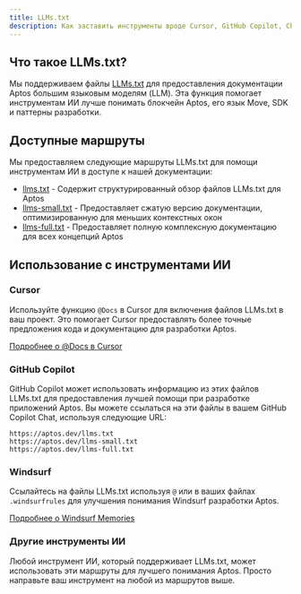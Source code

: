 ```yaml
---
title: LLMs.txt
description: Как заставить инструменты вроде Cursor, GitHub Copilot, ChatGPT и Claude понимать документацию Aptos.
---
```


## Что такое LLMs.txt?

Мы поддерживаем файлы [LLMs.txt](https://llmstxt.org/) для предоставления документации Aptos большим языковым моделям
(LLM). Эта функция помогает инструментам ИИ лучше понимать блокчейн Aptos, его язык Move, SDK и паттерны разработки.

## Доступные маршруты

Мы предоставляем следующие маршруты LLMs.txt для помощи инструментам ИИ в доступе к нашей документации:

- [llms.txt](/llms.txt) - Содержит структурированный обзор файлов LLMs.txt для Aptos
- [llms-small.txt](/llms-small.txt) - Предоставляет сжатую версию документации, оптимизированную для меньших контекстных окон
- [llms-full.txt](/llms-full.txt) - Предоставляет полную комплексную документацию для всех концепций Aptos

## Использование с инструментами ИИ

### Cursor

Используйте функцию `@Docs` в Cursor для включения файлов LLMs.txt в ваш проект. Это помогает Cursor предоставлять более точные
предложения кода и документацию для разработки Aptos.

[Подробнее о @Docs в Cursor](https://docs.cursor.com/context/@-symbols/@-docs)

### GitHub Copilot

GitHub Copilot может использовать информацию из этих файлов LLMs.txt для предоставления лучшей помощи при разработке приложений Aptos. Вы можете ссылаться на эти файлы в вашем GitHub Copilot Chat, используя следующие URL:

```
https://aptos.dev/llms.txt
https://aptos.dev/llms-small.txt
https://aptos.dev/llms-full.txt
```

### Windsurf

Ссылайтесь на файлы LLMs.txt используя `@` или в ваших файлах `.windsurfrules` для улучшения понимания Windsurf разработки Aptos.

[Подробнее о Windsurf Memories](https://docs.codeium.com/windsurf/memories#memories-and-rules)

### Другие инструменты ИИ

Любой инструмент ИИ, который поддерживает LLMs.txt, может использовать эти маршруты для лучшего понимания Aptos. Просто направьте ваш инструмент на любой из
маршрутов выше.
